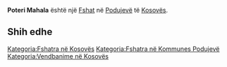 {{Fshat në Kosovës
 | Emri                = Poteri Mahala
| sqi_V_name = Mahalla Poteri
| sqi_V_FULL_NAME_RO = Mahalla Poteri
| sqi_V_FULL_NAME_ND_RO = Mahalla Poteri
| sqi_V_SORT_NAME_RG = MAHALLAPOTERI
| sqi_V_FULL_NAME_RG = Mahalla Poteri
| sqi_V_FULL_NAME_ND_RG = Mahalla Poteri
| srp_N_name = Poteri Mahala
| srp_N_FULL_NAME_RO = Poteri Mahala
| srp_N_FULL_NAME_ND_RO = Poteri Mahala
| srp_N_SORT_NAME_RG = POTERIMAHALA
| srp_N_FULL_NAME_RG = Poteri Mahala
| srp_N_FULL_NAME_ND_RG = Poteri Mahala

 | Emri (Rasa dhanore) = 
 | Figura              = 
 | Shteti              = Kosovo
 | Komuna              = Podujevë
 | Kodi postar         = 
 | Sipërfaqja          = 

 | Popullsia           = 

 | Regj. i popullsisë  = 
 | Dend. e popullsisë  = 
 | Faqja zyrtare       = 
 <!--- Koordinatat ----> 
 | Gjerësia            = 42.885569
 | Gjatësia            = 21.133464
 | Lartësia            = 
}}
'''Poteri Mahala''' është një [[Fshat]] në [[Podujevë]] të [[Kosovës]].

<!-- == Gjeografia == -->
<!-- == Historia == -->
<!-- == Demografia == -->
== Shih edhe ==
{{Komuna Podujevë}}
{{Kosovo-Administrata-Cung}}

[[Kategoria:Fshatra në Kosovës]]
[[Kategoria:Fshatra në Kommunes Podujevë]]
[[Kategoria:Vendbanime në Kosovës]]